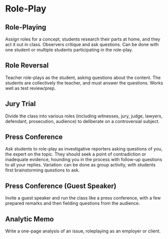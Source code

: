# Role-Play

## Role-Playing

Assign roles for a concept, students research their parts at home, and they act it out in class. Observers critique and ask questions. Can be done with one student or multiple students participating in the role-play.

## Role Reversal

Teacher role-plays as the student, asking questions about the content. The students are collectively the teacher, and must answer the questions. Works well as test review/prep.

## Jury Trial

Divide the class into various roles (including witnesses, jury, judge, lawyers, defendant, prosecution, audience) to deliberate on a controversial subject.

## Press Conference

Ask students to role-play as investigative reporters asking questions of you, the expert on the topic. They should seek a point of contradiction or inadequate evidence, hounding you in the process with follow-up questions to all your replies. Variation: can be done as group activity, with students first brainstorming questions to ask.

## Press Conference (Guest Speaker)

Invite a guest speaker and run the class like a press conference, with a few prepared remarks and then fielding questions from the audience.

## Analytic Memo

Write a one-page analysis of an issue, roleplaying as an employer or client.
